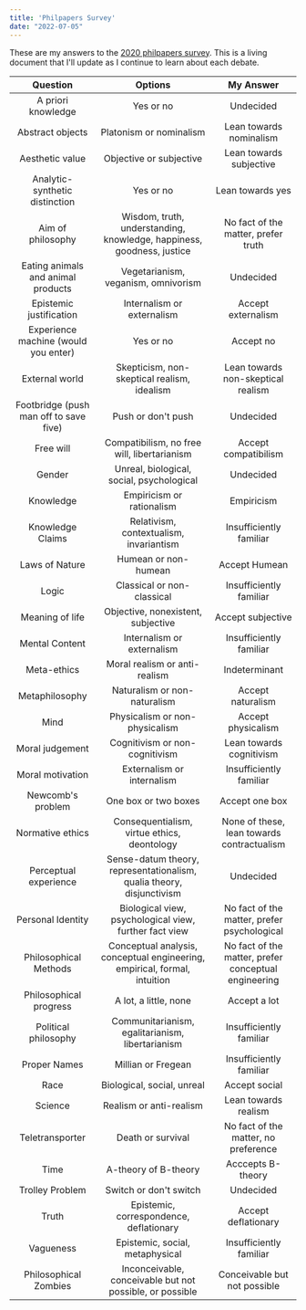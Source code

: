 ```yaml
---
title: 'Philpapers Survey'
date: "2022-07-05"
---
```


These are my answers to the [2020 philpapers survey](https://survey2020.philpeople.org/). This is a living document that I'll update as I continue to learn about each debate.

| Question | Options | My Answer |
|:---:|:---:|:---:|
| A priori knowledge | Yes or no | Undecided |
| Abstract objects | Platonism or nominalism | Lean towards nominalism |
| Aesthetic value | Objective or subjective | Lean towards subjective |
| Analytic-synthetic distinction | Yes or no | Lean towards yes |
| Aim of philosophy | Wisdom, truth, understanding, knowledge, happiness, goodness, justice | No fact of the matter, prefer truth |
| Eating animals and animal products | Vegetarianism, veganism, omnivorism | Undecided |
| Epistemic justification | Internalism or externalism | Accept externalism |
| Experience machine (would you enter) | Yes or no | Accept no |
| External world | Skepticism, non-skeptical realism, idealism | Lean towards non-skeptical realism |
| Footbridge (push man off to save five) | Push or don't push | Undecided |
| Free will | Compatibilism, no free will, libertarianism | Accept compatibilism |
| Gender | Unreal, biological, social, psychological | Undecided |
| Knowledge | Empiricism or rationalism | Empiricism |
| Knowledge Claims | Relativism, contextualism, invariantism | Insufficiently familiar |
| Laws of Nature | Humean or non-humean | Accept Humean |
| Logic | Classical or non-classical | Insufficiently familiar |
| Meaning of life | Objective, nonexistent, subjective | Accept subjective |
| Mental Content | Internalism or externalism | Insufficiently familiar |
| Meta-ethics | Moral realism or anti-realism | Indeterminant |
| Metaphilosophy | Naturalism or non-naturalism | Accept naturalism |
| Mind | Physicalism or non-physicalism | Accept physicalism |
| Moral judgement | Cognitivism or non-cognitivism | Lean towards cognitivism |
| Moral motivation | Externalism or internalism | Insufficiently familiar |
| Newcomb's problem | One box or two boxes | Accept one box |
| Normative ethics | Consequentialism, virtue ethics, deontology | None of these, lean towards contractualism |
| Perceptual experience | Sense-datum theory, representationalism, qualia theory, disjunctivism | Undecided |
| Personal Identity | Biological view, psychological view, further fact view | No fact of the matter, prefer psychological |
| Philosophical Methods | Conceptual analysis, conceptual engineering, empirical, formal, intuition | No fact of the matter, prefer conceptual engineering |
| Philosophical progress | A lot, a little, none | Accept a lot |
| Political philosophy | Communitarianism, egalitarianism, libertarianism | Insufficiently familiar |
| Proper Names | Millian or Fregean | Insufficiently familiar |
| Race | Biological, social, unreal | Accept social |
| Science | Realism or anti-realism | Lean towards realism |
| Teletransporter | Death or survival | No fact of the matter, no preference |
| Time | A-theory of B-theory | Acccepts B-theory |
| Trolley Problem | Switch or don't switch | Undecided |
| Truth | Epistemic, correspondence, deflationary | Accept deflationary |
| Vagueness | Epistemic, social, metaphysical | Insufficiently familiar |
| Philosophical Zombies | Inconceivable, conceivable but not possible, or possible | Conceivable but not possible |